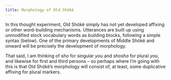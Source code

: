 ```yaml
---
title: Morphology of Old Shókë
---
```


In this thought experiment, Old Shókë simply has not yet developed affixing or other word-building
mechanisms.  Utterances are built up using unmodified stock vocabulary words as building blocks,
following a simple syntax (below). One of the primary developments of Middle Shókë and onward
will be precisely the development of morphology.

That said, I am thinking of _sho_ for singular _you_ and _shosho_ for plural _you_, and likewise for
first and third persons -- so perhaps where I'm going with this is that Old Shókë's morphology will
consist of, at least, some duplicative affixing for plural markers.
